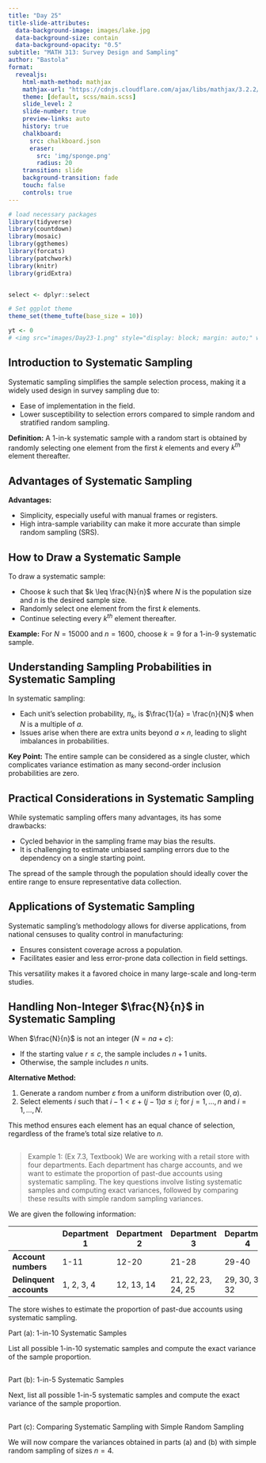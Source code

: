 ```yaml
---
title: "Day 25"
title-slide-attributes:
  data-background-image: images/lake.jpg
  data-background-size: contain
  data-background-opacity: "0.5"
subtitle: "MATH 313: Survey Design and Sampling"
author: "Bastola"
format:
  revealjs:
    html-math-method: mathjax
    mathjax-url: "https://cdnjs.cloudflare.com/ajax/libs/mathjax/3.2.2/MathJax.js"
    theme: [default, scss/main.scss]
    slide_level: 2
    slide-number: true
    preview-links: auto
    history: true
    chalkboard: 
      src: chalkboard.json
      eraser:
        src: 'img/sponge.png'
        radius: 20
    transition: slide
    background-transition: fade    
    touch: false
    controls: true
---
```


```r
# load necessary packages
library(tidyverse)
library(countdown)
library(mosaic)
library(ggthemes)
library(forcats)
library(patchwork)
library(knitr)
library(gridExtra)


select <- dplyr::select

# Set ggplot theme
theme_set(theme_tufte(base_size = 10))

yt <- 0
# <img src="images/Day23-1.png" style="display: block; margin: auto;" width="60%"  loading="lazy" decoding="async">

```


## Introduction to Systematic Sampling {.font80}

::: cle6

Systematic sampling simplifies the sample selection process, making it a widely used design in survey sampling due to:

- Ease of implementation in the field.
- Lower susceptibility to selection errors compared to simple random and stratified random sampling.

**Definition:** A 1-in-k systematic sample with a random start is obtained by randomly selecting one element from the first $k$ elements and every $k^{th}$ element thereafter.

:::


## Advantages of Systematic Sampling {.font70}

::: cle7

**Advantages:**

- Simplicity, especially useful with manual frames or registers.
- High intra-sample variability can make it more accurate than simple random sampling (SRS).

:::

## How to Draw a Systematic Sample {.font80}

::: cle8

To draw a systematic sample:

- Choose $k$ such that $k \leq \frac{N}{n}$ where $N$ is the population size and $n$ is the desired sample size.
- Randomly select one element from the first $k$ elements.
- Continue selecting every $k^{th}$ element thereafter.

**Example:** For $N=15000$ and $n=1600$, choose $k=9$ for a 1-in-9 systematic sample.
:::


## Understanding Sampling Probabilities in Systematic Sampling {.font80}

::: cle5

In systematic sampling:

- Each unit's selection probability, $\pi_k$, is $\frac{1}{a} = \frac{n}{N}$ when $N$ is a multiple of $a$.
- Issues arise when there are extra units beyond $a \times n$, leading to slight imbalances in probabilities.

**Key Point:** The entire sample can be considered as a single cluster, which complicates variance estimation as many second-order inclusion probabilities are zero.

:::


## Practical Considerations in Systematic Sampling {.font70}

::: cle8


While systematic sampling offers many advantages, its has some drawbacks:

- Cycled behavior in the sampling frame may bias the results.
- It is challenging to estimate unbiased sampling errors due to the dependency on a single starting point.

The spread of the sample through the population should ideally cover the entire range to ensure representative data collection.

:::


## Applications of Systematic Sampling {.font80}

::: cle9
Systematic sampling's methodology allows for diverse applications, from national censuses to quality control in manufacturing:

- Ensures consistent coverage across a population.
- Facilitates easier and less error-prone data collection in field settings.

This versatility makes it a favored choice in many large-scale and long-term studies.
:::


## Handling Non-Integer $\frac{N}{n}$ in Systematic Sampling {.font70}

::: cle4
When $\frac{N}{n}$ is not an integer ($N = na + c$):

- If the starting value $r \leq c$, the sample includes $n+1$ units.
- Otherwise, the sample includes $n$ units.

**Alternative Method:**

1. Generate a random number $\varepsilon$ from a uniform distribution over $(0, a)$.
2. Select elements $i$ such that $i-1 < \varepsilon + (j-1)a \leq i$; for $j = 1, \ldots, n$ and $i = 1, \ldots, N$.

This method ensures each element has an equal chance of selection, regardless of the frame's total size relative to $n$.

:::

## {.font50}

> Example 1: (Ex 7.3, Textbook) We are working with a retail store with four departments. Each department has charge accounts, and we want to estimate the proportion of past-due accounts using systematic sampling. The key questions involve listing systematic samples and computing exact variances, followed by comparing these results with simple random sampling variances.


We are given the following information:

|                 | Department 1 | Department 2 | Department 3   | Department 4   |
|-----------------|--------------|--------------|----------------|----------------|
| **Account numbers** | 1-11        | 12-20       | 21-28         | 29-40         |
| **Delinquent accounts** | 1, 2, 3, 4 | 12, 13, 14 | 21, 22, 23, 24, 25 | 29, 30, 31, 32 |


The store wishes to estimate the proportion of past-due accounts using systematic sampling.

Part (a): 1-in-10 Systematic Samples

List all possible 1-in-10 systematic samples and compute the exact variance of the sample proportion.




## {.font50}

Part (b): 1-in-5 Systematic Samples

Next, list all possible 1-in-5 systematic samples and compute the exact variance of the sample proportion.



## {.font50}

Part (c): Comparing Systematic Sampling with Simple Random Sampling

We will now compare the variances obtained in parts (a) and (b) with simple random sampling of sizes $n=4$.



